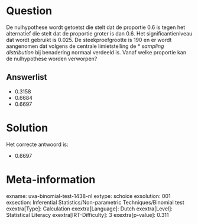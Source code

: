 Question
========

De nulhypothese wordt getoetst die stelt dat de proportie 0.6 is tegen
het alternatief die stelt dat de proportie groter is dan 0.6. Het
significantieniveau dat wordt gebruikt is 0.025. De steekproefgrootte is
190 en er wordt aangenomen dat volgens de centrale limietstelling de
* *sampling distribution* bij benadering normaal verdeeld is. Vanaf welke
proportie kan de nulhypothese worden verworpen?

Answerlist
----------

* 0.3158
* 0.6684
* 0.6697

Solution
========

Het correcte antwoord is: 

* 0.6697

Meta-information
================
exname: uva-binomial-test-1438-nl
extype: schoice
exsolution: 001
exsection: Inferential Statistics/Non-parametric Techniques/Binomial test
exextra[Type]: Calculation
exextra[Language]: Dutch
exextra[Level]: Statistical Literacy
exextra[IRT-Difficulty]: 3
exextra[p-value]: 0.311
